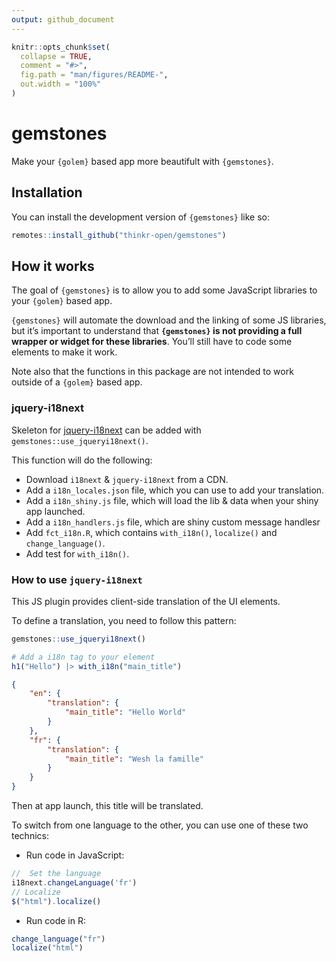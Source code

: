 ```yaml
---
output: github_document
---
```


<!-- README.md is generated from README.Rmd. Please edit that file -->

```r
knitr::opts_chunk$set(
  collapse = TRUE,
  comment = "#>",
  fig.path = "man/figures/README-",
  out.width = "100%"
)
```

# gemstones

<!-- badges: start -->
<!-- badges: end -->

Make your `{golem}` based app more beautifult with `{gemstones}`.

## Installation

You can install the development version of `{gemstones}` like so:

``` r
remotes::install_github("thinkr-open/gemstones")
```

## How it works 

The goal of `{gemstones}` is to allow you to add some JavaScript libraries to your `{golem}` based app. 

`{gemstones}` will automate the download and the linking of some JS libraries, but it's important to understand that __`{gemstones}` is not providing a full wrapper or widget for these libraries__. 
You'll still have to code some elements to make it work. 

Note also that the functions in this package are not intended to work outside of a `{golem}` based app. 

### jquery-i18next

Skeleton for [jquery-i18next](https://github.com/i18next/jquery-i18next) can be added with `gemstones::use_jqueryi18next()`. 

This function will do the following: 

+ Download `i18next` & `jquery-i18next` from a CDN.
+ Add a `i18n_locales.json` file, which you can use to add your translation.
+ Add a `i18n_shiny.js` file, which will load the lib & data when your shiny app launched.
+ Add a `i18n_handlers.js` file, which are shiny custom message handlesr 
+ Add `fct_i18n.R`, which contains `with_i18n()`, `localize()` and `change_language()`.
+ Add test for `with_i18n()`.

### How to use `jquery-i18next`

This JS plugin provides client-side translation of the UI elements. 

To define a translation, you need to follow this pattern: 

```r
gemstones::use_jqueryi18next()
```

```r
# Add a i18n tag to your element
h1("Hello") |> with_i18n("main_title")
```

```json
{
    "en": {
        "translation": {
            "main_title": "Hello World"
        }
    },
    "fr": {
        "translation": {
            "main_title": "Wesh la famille"
        }
    }
}
```

Then at app launch, this title will be translated. 

To switch from one language to the other, you can use one of these two technics: 

+ Run code in JavaScript: 

```javascript
//  Set the language
i18next.changeLanguage('fr')
// Localize
$("html").localize()
```

+ Run code in R: 

```r
change_language("fr")
localize("html")
```

